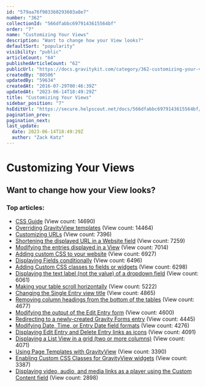 ```yaml
---
id: "579aa76f903360293603a8e7"
number: "362"
collectionId: "566dfabbc6979143615564bf"
order: "7"
name: "Customizing Your Views"
description: "Want to change how your View looks?"
defaultSort: "popularity"
visibility: "public"
articleCount: "64"
publishedArticleCount: "62"
publicUrl: "https://docs.gravitykit.com/category/362-customizing-your-views"
createdBy: "80506"
updatedBy: "59634"
createdAt: "2016-07-29T00:46:39Z"
updatedAt: "2023-06-14T18:49:29Z"
title: "Customizing Your Views"
sidebar_position: "7"
hsEditUrl: "https://secure.helpscout.net/docs/566dfabbc6979143615564bf/article/579aa76f903360293603a8e7"
pagination_prev: 
pagination_next: 
last_update:
  date: 2023-06-14T18:49:29Z
  author: "Zack Katz"
---
```


# Customizing Your Views

## Want to change how your View looks?

### Top articles: 

- [CSS Guide](63-css-guide) (View count: 14690)
- [Overriding GravityView templates](64-overriding-gravityview-templates) (View count: 14464)
- [Customizing URLs](57-customizing-urls) (View count: 7396)
- [Shortening the displayed URL in a Website field](273-shortening-the-displayed-url-in-a-website-field) (View count: 7259)
- [Modifying the entries displayed in a View](52-modifying-the-entries-displayed-in-a-view) (View count: 7014)
- [Adding custom CSS to your website](246-adding-custom-css-to-your-website) (View count: 6927)
- [Displaying Fields conditionally](449-displaying-fields-conditionally) (View count: 6496)
- [Adding Custom CSS classes to fields or widgets](272-adding-custom-css-classes-to-fields-or-widgets) (View count: 6298)
- [Displaying the text label (not the value) of a dropdown field](53-displaying-the-text-label-not-the-value-of-a-dropdown-field) (View count: 6061)
- [Making your table scroll horizontally](297-making-your-table-scroll-horizontally) (View count: 5222)
- [Changing the Single Entry view title](121-changing-the-single-entry-page-title) (View count: 4865)
- [Removing column headings from the bottom of the tables](375-removing-column-headings-from-the-bottom-of-the-tables) (View count: 4677)
- [Modifying the output of the Edit Entry form](212-modifying-the-output-of-the-edit-entry-form) (View count: 4600)
- [Redirecting to a newly-created Gravity Forms entry](316-redirecting-to-a-newly-created-gravity-forms-entry) (View count: 4445)
- [Modifying Date, Time, or Entry Date field formats](229-modifying-date-time-or-entry-date-field-formats) (View count: 4276)
- [Displaying Edit Entry and Delete Entry links as icons](405-displaying-edit-entry-and-delete-entry-links-as-icons) (View count: 4091)
- [Displaying a List View in a grid (two or more columns)](401-displaying-a-list-view-in-two-or-more-columns) (View count: 4071)
- [Using Page Templates with GravityView](391-using-page-templates-with-gravityview) (View count: 3390)
- [Enabling Custom CSS Classes for GravityView widgets](179-enabling-custom-css-classes-for-gravityview-widgets) (View count: 3387)
- [Displaying video, audio, and media links as a player using the Custom Content field](227-displaying-video-or-audio-links-as-a-player-using-the-custom-content-field) (View count: 2898)


